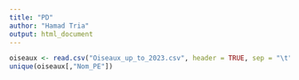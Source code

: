 ```yaml
---
title: "PD"
author: "Hamad Tria"
output: html_document
---
```


```r
oiseaux <- read.csv("Oiseaux_up_to_2023.csv", header = TRUE, sep = "\t")
unique(oiseaux[,"Nom_PE"])
```

